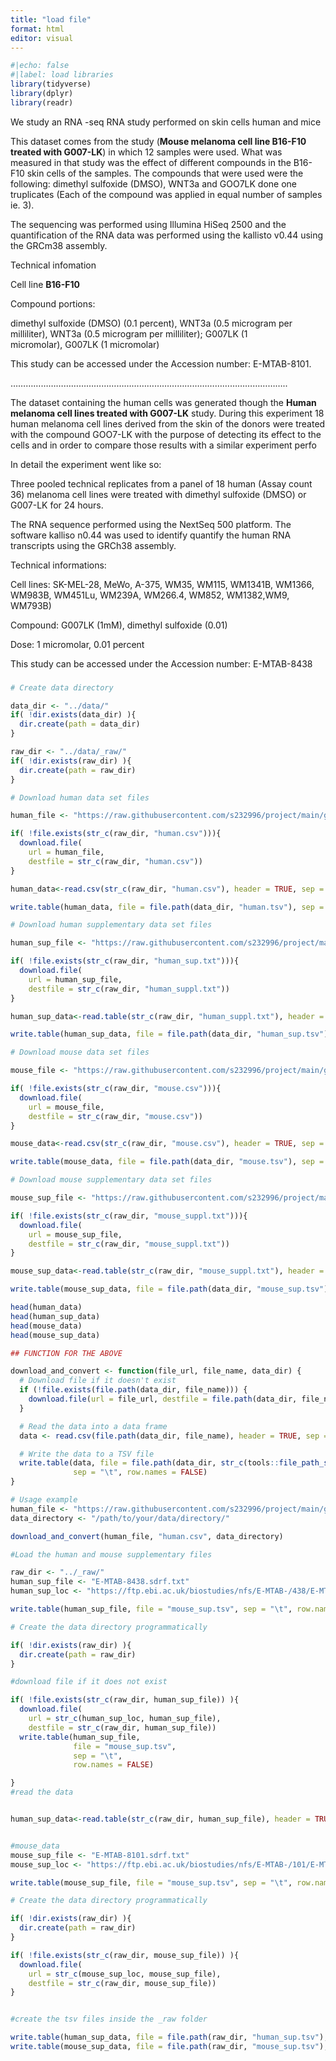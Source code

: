 ```yaml
---
title: "load file"
format: html
editor: visual
---
```


```r
#|echo: false
#|label: load libraries
library(tidyverse)
library(dplyr)
library(readr)
```

We study an RNA -seq RNA study performed on skin cells human and mice

This dataset comes from the study (**Mouse melanoma cell line B16-F10 treated with G007-LK**) in which 12 samples were used. What was measured in that study was the effect of different compounds in the B16-F10 skin cells of the samples. The compounds that were used were the following: dimethyl sulfoxide (DMSO), WNT3a and GOO7LK done one truplicates (Each of the compound was applied in equal number of samples ie. 3).

The sequencing was performed using Illumina HiSeq 2500 and the quantification of the RNA data was performed using the kallisto v0.44 using the GRCm38 assembly.

Technical infomation

Cell line **B16-F10**

Compound portions:

dimethyl sulfoxide (DMSO) (0.1 percent), WNT3a (0.5 microgram per milliliter), WNT3a (0.5 microgram per milliliter); G007LK (1 micromolar), G007LK (1 micromolar)

This study can be accessed under the Accession number: E-MTAB-8101.

..............................................................................................................

The dataset containing the human cells was generated though the **Human melanoma cell lines treated with G007-LK** study. During this experiment 18 human melanoma cell lines derived from the skin of the donors were treated with the compound GOO7-LK with the purpose of detecting its effect to the cells and in order to compare those results with a similar experiment perfo

In detail the experiment went like so:

Three pooled technical replicates from a panel of 18 human (Assay count 36) melanoma cell lines were treated with dimethyl sulfoxide (DMSO) or G007-LK for 24 hours.

The RNA sequence performed using the NextSeq 500 platform. The software kalliso n0.44 was used to identify quantify the human RNA transcripts using the GRCh38 assembly.

Technical informations:

Cell lines: SK-MEL-28, MeWo, A-375, WM35, WM115, WM1341B, WM1366, WM983B, WM451Lu, WM239A, WM266.4, WM852, WM1382,WM9, WM793B)

Compound: G007LK (1mM), dimethyl sulfoxide (0.01)

Dose: 1 micromolar, 0.01 percent

This study can be accessed under the Accession number: E-MTAB-8438

### 

```r
# Create data directory 

data_dir <- "../data/"
if( !dir.exists(data_dir) ){
  dir.create(path = data_dir)
}

raw_dir <- "../data/_raw/"
if( !dir.exists(raw_dir) ){
  dir.create(path = raw_dir)
}
```

```r
# Download human data set files 

human_file <- "https://raw.githubusercontent.com/s232996/project/main/gCSI_GRdata_v1.3.tsv/data/human.csv"

if( !file.exists(str_c(raw_dir, "human.csv"))){
  download.file(
    url = human_file,
    destfile = str_c(raw_dir, "human.csv"))
}

human_data<-read.csv(str_c(raw_dir, "human.csv"), header = TRUE, sep = ",")

write.table(human_data, file = file.path(data_dir, "human.tsv"), sep = "/t", row.names = FALSE)
```

```r
# Download human supplementary data set files 

human_sup_file <- "https://raw.githubusercontent.com/s232996/project/main/gCSI_GRdata_v1.3.tsv/data/human_suppl.txt"

if( !file.exists(str_c(raw_dir, "human_sup.txt"))){
  download.file(
    url = human_sup_file,
    destfile = str_c(raw_dir, "human_suppl.txt"))
}

human_sup_data<-read.table(str_c(raw_dir, "human_suppl.txt"), header = TRUE, sep = "\t")

write.table(human_sup_data, file = file.path(data_dir, "human_sup.tsv"), sep = "/t", row.names = FALSE)
```

```r
# Download mouse data set files 

mouse_file <- "https://raw.githubusercontent.com/s232996/project/main/gCSI_GRdata_v1.3.tsv/data/mouse.csv"

if( !file.exists(str_c(raw_dir, "mouse.csv"))){
  download.file(
    url = mouse_file,
    destfile = str_c(raw_dir, "mouse.csv"))
}

mouse_data<-read.csv(str_c(raw_dir, "mouse.csv"), header = TRUE, sep = ",")

write.table(mouse_data, file = file.path(data_dir, "mouse.tsv"), sep = "/t", row.names = FALSE)
```

```r
# Download mouse supplementary data set files 

mouse_sup_file <- "https://raw.githubusercontent.com/s232996/project/main/gCSI_GRdata_v1.3.tsv/data/mouse_suppl.txt"

if( !file.exists(str_c(raw_dir, "mouse_suppl.txt"))){
  download.file(
    url = mouse_sup_file,
    destfile = str_c(raw_dir, "mouse_suppl.txt"))
}

mouse_sup_data<-read.table(str_c(raw_dir, "mouse_suppl.txt"), header = TRUE, sep = "\t")

write.table(mouse_sup_data, file = file.path(data_dir, "mouse_sup.tsv"), sep = "/t", row.names = FALSE)
```

```r
head(human_data)
head(human_sup_data)
head(mouse_data)
head(mouse_sup_data)
```

```r
## FUNCTION FOR THE ABOVE

download_and_convert <- function(file_url, file_name, data_dir) {
  # Download file if it doesn't exist
  if (!file.exists(file.path(data_dir, file_name))) {
    download.file(url = file_url, destfile = file.path(data_dir, file_name))
  }

  # Read the data into a data frame
  data <- read.csv(file.path(data_dir, file_name), header = TRUE, sep = ",")

  # Write the data to a TSV file
  write.table(data, file = file.path(data_dir, str_c(tools::file_path_sans_ext(file_name), ".tsv")),
              sep = "\t", row.names = FALSE)
}

# Usage example
human_file <- "https://raw.githubusercontent.com/s232996/project/main/gCSI_GRdata_v1.3.tsv/data/human.csv"
data_directory <- "/path/to/your/data/directory/"

download_and_convert(human_file, "human.csv", data_directory)
```

```r
#Load the human and mouse supplementary files

raw_dir <- "../_raw/"
human_sup_file <- "E-MTAB-8438.sdrf.txt"
human_sup_loc <- "https://ftp.ebi.ac.uk/biostudies/nfs/E-MTAB-/438/E-MTAB-8438/Files/"

write.table(human_sup_file, file = "mouse_sup.tsv", sep = "\t", row.names = FALSE)

# Create the data directory programmatically

if( !dir.exists(raw_dir) ){
  dir.create(path = raw_dir)
}

#download file if it does not exist

if( !file.exists(str_c(raw_dir, human_sup_file)) ){
  download.file(
    url = str_c(human_sup_loc, human_sup_file),
    destfile = str_c(raw_dir, human_sup_file))
  write.table(human_sup_file,
              file = "mouse_sup.tsv",
              sep = "\t",
              row.names = FALSE)

}
#read the data


human_sup_data<-read.table(str_c(raw_dir, human_sup_file), header = TRUE, sep = "\t")


#mouse_data
mouse_sup_file <- "E-MTAB-8101.sdrf.txt"
mouse_sup_loc <- "https://ftp.ebi.ac.uk/biostudies/nfs/E-MTAB-/101/E-MTAB-8101/Files/"

write.table(mouse_sup_file, file = "mouse_sup.tsv", sep = "\t", row.names = FALSE)

# Create the data directory programmatically

if( !dir.exists(raw_dir) ){
  dir.create(path = raw_dir)
}

if( !file.exists(str_c(raw_dir, mouse_sup_file)) ){
  download.file(
    url = str_c(mouse_sup_loc, mouse_sup_file),
    destfile = str_c(raw_dir, mouse_sup_file))
}


#create the tsv files inside the _raw folder

write.table(human_sup_data, file = file.path(raw_dir, "human_sup.tsv"), sep = "/t", row.names = FALSE)
write.table(mouse_sup_data, file = file.path(raw_dir, "mouse_sup.tsv"), sep = "/t", row.names = FALSE)
```
